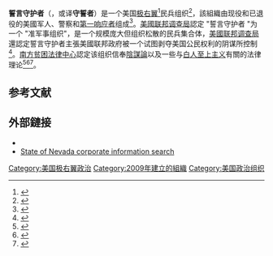 {{Infobox organization
| name                = 誓言守护者
| native_name         = 
| native_name_lang    = 
| named_after         = 
| image               =
| logo                = Oath Keepers logo.svg
| logo_size           = 
| logo_alt            = Oath Keepers logo
| logo_caption        =
| motto               =  "Not on our watch!"
| predecessor         = 
| merged              = 
| successor           = 
| formation           = {{start date and age|2009|03}}
| founder             = Stewart Rhodes
| founding_location   = 
| tax_id              = <!-- or | vat_id = (for European organizations) -->
| registration_id     = <!-- for non-profit org -->
| status              = 
| purpose             =
| headquarters        = 
| coords              = <!-- {{coord|LAT|LON|display=inline,title}} -->
| region              = 美國
| services            = 
| products            = 
| methods             = 
| fields              = 
| membership          = 
| membership_year     = 
| owner               = <!-- or | owners = -->
| sec_gen             = 
| leader_title        = 
| leader_name         = Stewart Rhodes
| leader_title2       = 
| leader_name2        = 
| leader_title3       = 
| leader_name3        = 
| leader_title4       = 
| leader_name4        = 
| board_of_directors  = Stewart Rhodes, Michele Imburgia, Rex H. McTyeire, {{link-en|Richard Mack}}, John D. Shirley, Steven C. Homan, Jim Ayala, Jay Stang
| parent_organization = 
| staff               = 
| staff_year          = 
| volunteers          = 
| volunteers_year     = 
| slogan              = 
| mission             = 
| website             = {{official URL}}
}}
'''誓言守护者'''（{{lang-en|Oath Keepers}}，或译'''守誓者'''）是一个美国[[极右翼|极右翼]]<ref name="apctferg2015">{{Cite news|author=<!--AP Wire but Tribune site gives reporter contact info-->|title=Return of armed militia group Oath Keepers to Ferguson raises concern|work=[[芝加哥論壇報|芝加哥論壇報]]|agency=Associated Press|date=2015-08-11|url=http://www.chicagotribune.com/news/nationworld/ct-ferguson-oath-keepers-armed-militia-20150811-story.html|accessdate=2015-08-14|quote=[Ferguson 2015] wearing camouflage bulletproof vests and openly carrying rifles and pistols on West Florissant Avenue|archivedate=2015-08-13|archiveurl=https://web.archive.org/web/20150813134235/http://www.chicagotribune.com/news/nationworld/ct-ferguson-oath-keepers-armed-militia-20150811-story.html|dead-url=no}}</ref>民兵组织<ref name="wpferg2014">{{Cite news|author=McCoy|first=Terrence|title=The Oath Keepers: The Little-known Militia Now Roaming the Streets of Ferguson|work=[[华盛顿邮报|华盛顿邮报]]|date=2014-01-01|url=https://www.washingtonpost.com/news/morning-mix/wp/2014/12/01/the-oath-keepers-the-militant-militia-now-roaming-the-streets-of-ferguson|accessdate=2016-12-01|archivedate=2017-10-28|archiveurl=https://web.archive.org/web/20171028200935/https://www.washingtonpost.com/news/morning-mix/wp/2014/12/01/the-oath-keepers-the-militant-militia-now-roaming-the-streets-of-ferguson/|dead-url=no}}</ref>，該組織由现役和已退役的美國军人、警察和[[第一响应者|第一响应者]]组成<ref name="OathKeepersAboutUs2">{{cite web|title=About Oath Keepers|url=https://www.oathkeepers.org/about/|date=November 6, 2014|publisher=Oath Keepers|website=oathkeepers.com|access-date=20 March 2016|archive-date=2016-04-03|archive-url=https://web.archive.org/web/20160403071616/https://www.oathkeepers.org/about/|url-status=no}}</ref>。[[联邦调查局|美國联邦调查局]]認定 "誓言守护者 "为一个 "准军事组织"，是一个规模庞大但组织松散的民兵集合体，[[联邦调查局|美國联邦调查局]]還認定誓言守护者主張美國联邦政府被一个试图剥夺美国公民权利的阴谋所控制<ref name="CincyEnq">{{Cite news|author=Sparling|first=Hannah K.|author2=Kevin Grasha|title=Ohio militias: Who are the Oath Keepers, Ohio State Regular Militia?|url=https://www.cincinnati.com/story/news/2021/01/21/ohio-militias-who-oath-keepers-ohio-state-regular-militia/4231869001/|accessdate=31 January 2021|agency=Cincinnati Enquirer|date=January 22, 2021}}</ref>。[[南方贫困法律中心|南方贫困法律中心]]認定该组织信奉[[陰謀論|陰謀論]]以及一些与[[白人至上主义|白人至上主义]]有關的法律理论<ref name="Lenz2013">{{Cite web|title=Oath Keepers Rally Reveals Radical Politics of Group|url=https://www.splcenter.org/hatewatch/2013/07/25/oath-keepers-rally-reveals-radical-politics-group|accessdate=20 March 2016|author=Lenz|date=July 25, 2013|first=Ryan|publisher=[[南方贫困法律中心|南方贫困法律中心]]|archiveurl=https://web.archive.org/web/20160309204552/https://www.splcenter.org/hatewatch/2013/07/25/oath-keepers-rally-reveals-radical-politics-group|archivedate=2016-03-09|dead-url=no}}</ref><ref name="Keller2009Jul">{{Cite web|title=Evidence Grows of Far-Right Militia Resurgence|url=https://www.splcenter.org/fighting-hate/intelligence-report/2009/evidence-grows-far-right-militia-resurgence|accessdate=20 March 2016|author=Keller|first=Larry|publisher=[[南方贫困法律中心|南方贫困法律中心]]|archiveurl=https://web.archive.org/web/20160310122508/https://www.splcenter.org/fighting-hate/intelligence-report/2009/evidence-grows-far-right-militia-resurgence|archivedate=2016-03-10|dead-url=no}}</ref><ref name="Lenz2011">{{Cite web|title=Are the Oath Keepers Fighting 'Martial Law'?|url=https://www.splcenter.org/fighting-hate/intelligence-report/2011/are-oath-keepers-fighting-%E2%80%98martial-law%E2%80%99|accessdate=20 March 2016|author=Lenz|first=Ryan|work=splcenter.org|publisher=[[南方贫困法律中心|南方贫困法律中心]]|archiveurl=https://web.archive.org/web/20160310113731/https://www.splcenter.org/fighting-hate/intelligence-report/2011/are-oath-keepers-fighting-%E2%80%98martial-law%E2%80%99|archivedate=2016-03-10|dead-url=no}}</ref>。

==参考文献==
{{reflist}}

==外部鏈接==
* {{Official website|https://oathkeepers.org/}}
* [http://nvsos.gov/sosentitysearch/CorpDetails.aspx?lx8nvq=s8EtUq7rLzqNBvRDF%252b%252fglQ%253d%253d State of Nevada corporate information search] {{Wayback|url=http://nvsos.gov/sosentitysearch/CorpDetails.aspx?lx8nvq=s8EtUq7rLzqNBvRDF%252b%252fglQ%253d%253d |date=20171228211116 }}

{{authority control}}
[[Category:美国极右翼政治|Category:美国极右翼政治]]
[[Category:2009年建立的組織|Category:2009年建立的組織]]
[[Category:美国政治组织|Category:美国政治组织]]
